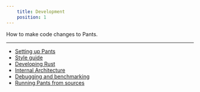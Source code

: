 ```yaml
---
    title: Development
    position: 1
---
```


How to make code changes to Pants.

---

- [Setting up Pants](doc:contributor-setup)
- [Style guide](doc:style-guide)
- [Developing Rust](doc:contributions-rust)
- [Internal Architecture](doc:internal-rules-architecture)
- [Debugging and benchmarking](doc:contributions-debugging)
- [Running Pants from sources](doc:running-pants-from-sources)